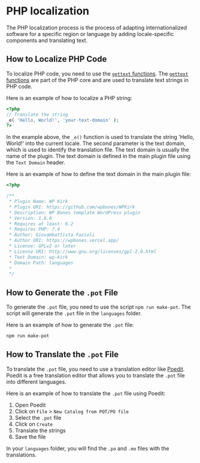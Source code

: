 
# PHP localization

The PHP localization process is the process of adapting internationalized software for a specific region or language by adding locale-specific components and translating text.

## How to Localize PHP Code

To localize PHP code, you need to use the [`gettext` functions](https://developer.wordpress.org/apis/internationalization/internationalization-functions/). The [`gettext` functions](https://developer.wordpress.org/apis/internationalization/internationalization-functions/) are part of the PHP core and are used to translate text strings in PHP code.

Here is an example of how to localize a PHP string:

```php
<?php
// Translate the string
_e( 'Hello, World!', 'your-text-domain' );
?>
```

In the example above, the `_e()` function is used to translate the string 'Hello, World!' into the current locale. The second parameter is the text domain, which is used to identify the translation file. The text domain is usually the name of the plugin. The text domain is defined in the main plugin file using the `Text Domain` header.

Here is an example of how to define the text domain in the main plugin file:

```php copy filename="your-plugin.php" {14}
<?php

/**
 * Plugin Name: WP Kirk
 * Plugin URI: https://github.com/wpbones/WPKirk
 * Description: WP Bones template WordPress plugin
 * Version: 1.6.0
 * Requires at least: 6.2
 * Requires PHP: 7.4
 * Author: Giovambattista Fazioli
 * Author URI: https://wpbones.vercel.app/
 * License: GPLv2 or later
 * License URI: http://www.gnu.org/licenses/gpl-2.0.html
 * Text Domain: wp-kirk
 * Domain Path: languages
 *
 */
```

## How to Generate the `.pot` File

To generate the `.pot` file, you need to use the script `npm run make-pot`. The script will generate the `.pot` file in the `languages` folder.

Here is an example of how to generate the `.pot` file:

```bash copy
npm run make-pot
```

## How to Translate the `.pot` File

To translate the `.pot` file, you need to use a translation editor like [Poedit](https://poedit.net/). Poedit is a free translation editor that allows you to translate the `.pot` file into different languages. 

Here is an example of how to translate the `.pot` file using Poedit: 

1. Open Poedit
2. Click on `File` > `New Catalog from POT/PO file`
3. Select the `.pot` file
4. Click on `Create`
5. Translate the strings
6. Save the file

In your `languages` folder, you will find the `.po` and `.mo` files with the translations.

<FileTree>
  <FileTree.Folder name="wp-kirk" defaultOpen>
    <FileTree.Folder label="languages" defaultOpen>
        <FileTree.File name="wp-kirk.pot" />
        <FileTree.File name="wp-kirk-it_IT.po" />
        <FileTree.File name="wp-kirk-it_IT.mo" />
    </FileTree.Folder>
  </FileTree.Folder>
</FileTree>